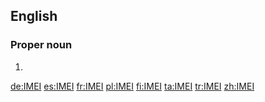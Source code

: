 ==English==
{{wikipedia|lang=en}}

===Proper noun===
{{en-proper noun}}

# {{initialism of{{w|International Mobile Equipment Identity}}|lang=en}}

[[de:IMEI]]
[[es:IMEI]]
[[fr:IMEI]]
[[pl:IMEI]]
[[fi:IMEI]]
[[ta:IMEI]]
[[tr:IMEI]]
[[zh:IMEI]]